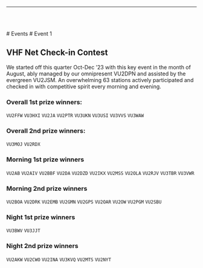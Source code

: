 
<Layout>

------------------------------------------------

<br/> <br/>

<Breadcrumbs>
    <Link underline="hover" color="inherit" to="/events">
        # Events
    </Link>
    # Event 1
</Breadcrumbs>

## VHF Net Check-in Contest

We started off this quarter Oct-Dec ’23 with this key event in the month of August, ably managed by our omnipresent VU2DPN and assisted by the evergreen VU2JSM. 
An overwhelming 63 stations actively participated and checked in with competitive spirit every morning and evening. 

### Overall 1st prize winners:
`VU2FFW` `VU3HXI` `VU2JA` `VU2PTR` `VU3UKN` `VU3USI` `VU3VVS` `VU3WAW`
### Overall 2nd prize winners:
`VU3MOJ` `VU2RDX`
### Morning 1st prize winners
`VU2AB`  `VU2AIV`  `VU2BBF`  `VU2DA`  `VU2DZD`  `VU2IKX`  `VU2MSS`  `VU2OLA`  `VU2RJV`  `VU3TBR`  `VU3VWR` 
### Morning 2nd prize winners
`VU2BOA`  `VU2DRK`  `VU2EMB`  `VU2GMN`  `VU2GPS`  `VU2OAR`  `VU2OW`  `VU2PGM`  `VU2SBU` 
### Night 1st prize winners
`VU3BWV`  `VU3JJT` 
### Night 2nd prize winners
`VU2AKW`  `VU2CWO`  `VU2INA`  `VU3KVQ`  `VU2MTS`  `VU2NYT`

</Layout>

